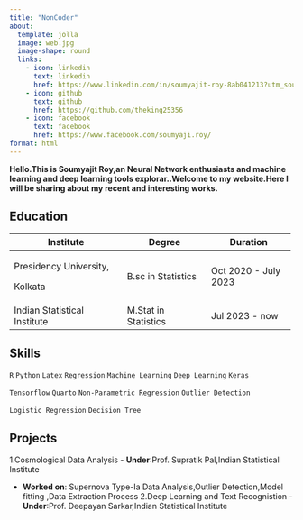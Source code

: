 ```yaml
---
title: "NonCoder"
about: 
  template: jolla
  image: web.jpg
  image-shape: round
  links: 
    - icon: linkedin
      text: linkedin
      href: https://www.linkedin.com/in/soumyajit-roy-8ab041213?utm_source=share&utm_campaign=share_via&utm_content=profile&utm_medium=android_app
    - icon: github
      text: github
      href: https://github.com/theking25356 
    - icon: facebook
      text: facebook  
      href: https://www.facebook.com/soumyaji.roy/
format: html
---
```


**Hello.This is Soumyajit Roy,an Neural Network enthusiasts and machine learning and deep learning tools explorar..Welcome to my website.Here I will be sharing about my recent and interesting works.**

## Education

+------------------------------+----------------------+----------------------+
| Institute                    | Degree               | Duration             |
+==============================+======================+======================+
| Presidency University,       | B.sc in Statistics   | Oct 2020 - July 2023 |
|                              |                      |                      |
| Kolkata                      |                      |                      |
+------------------------------+----------------------+----------------------+
| Indian Statistical Institute | M.Stat in Statistics | Jul 2023 - now       |
+------------------------------+----------------------+----------------------+

## Skills

`R` `Python` `Latex` `Regression` `Machine Learning` `Deep Learning` `Keras`

`Tensorflow` `Quarto` `Non-Parametric Regression` `Outlier Detection`

`Logistic Regression` `Decision Tree`

## Projects

1.Cosmological Data Analysis
  - <b>Under</b>:Prof. Supratik Pal,Indian Statistical Institute

  -  <b>Worked on</b>:
  Supernova Type-Ia Data Analysis,Outlier Detection,Model fitting ,Data   Extraction Process
2.Deep Learning and Text Recognistion
  -<b>Under</b>:Prof. Deepayan Sarkar,Indian Statistical Institute
